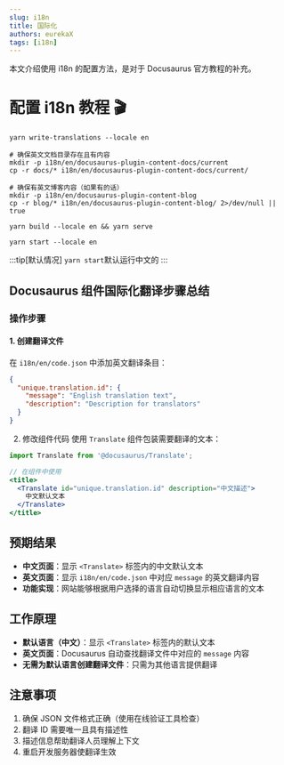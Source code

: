 ```yaml
---
slug: i18n
title: 国际化
authors: eurekaX
tags: [i18n]
---
```



本文介绍使用 i18n 的配置方法，是对于 Docusaurus 官方教程的补充。
<!-- truncate -->

# <B2> 配置 i18n 教程 🎬</B2>

```
yarn write-translations --locale en
```

```
# 确保英文文档目录存在且有内容
mkdir -p i18n/en/docusaurus-plugin-content-docs/current
cp -r docs/* i18n/en/docusaurus-plugin-content-docs/current/

# 确保有英文博客内容（如果有的话）
mkdir -p i18n/en/docusaurus-plugin-content-blog
cp -r blog/* i18n/en/docusaurus-plugin-content-blog/ 2>/dev/null || true
```

```
yarn build --locale en && yarn serve
```

```
yarn start --locale en
```

:::tip[默认情况]
`yarn start`默认运行中文的
:::

## Docusaurus 组件国际化翻译步骤总结

### 操作步骤

#### 1. 创建翻译文件
在 `i18n/en/code.json` 中添加英文翻译条目：
```json
{
  "unique.translation.id": {
    "message": "English translation text",
    "description": "Description for translators"
  }
}
```
2. 修改组件代码
使用 `Translate` 组件包装需要翻译的文本：
```jsx
import Translate from '@docusaurus/Translate';

// 在组件中使用
<title>
  <Translate id="unique.translation.id" description="中文描述">
    中文默认文本
  </Translate>
</title>
```
## 预期结果

- **中文页面**：显示 `<Translate>` 标签内的中文默认文本
- **英文页面**：显示 `i18n/en/code.json` 中对应 `message` 的英文翻译内容
- **功能实现**：网站能够根据用户选择的语言自动切换显示相应语言的文本

## 工作原理

- **默认语言（中文）**：显示 `<Translate>` 标签内的默认文本
- **英文页面**：Docusaurus 自动查找翻译文件中对应的 `message` 内容
- **无需为默认语言创建翻译文件**：只需为其他语言提供翻译

## 注意事项

1. 确保 JSON 文件格式正确（使用在线验证工具检查）
2. 翻译 ID 需要唯一且具有描述性
3. 描述信息帮助翻译人员理解上下文
4. 重启开发服务器使翻译生效
